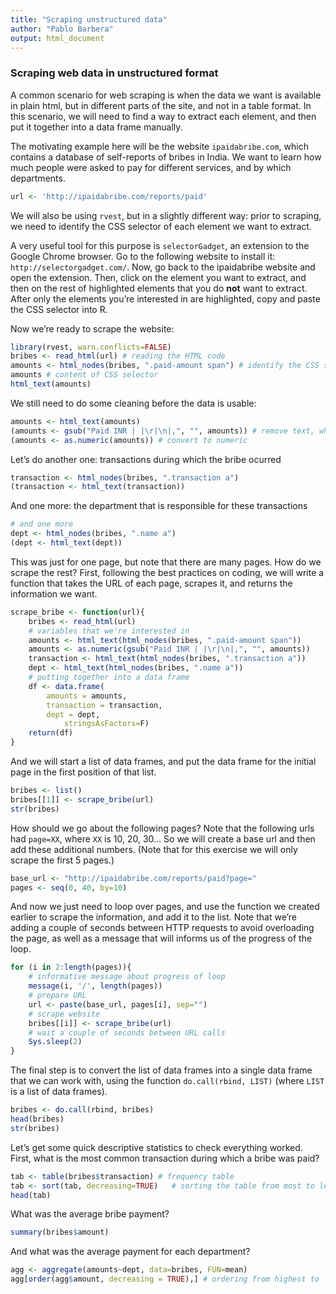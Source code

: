 ```yaml
---
title: "Scraping unstructured data"
author: "Pablo Barbera"
output: html_document
---
```


### Scraping web data in unstructured format

A common scenario for web scraping is when the data we want is available in plain html, but in different parts of the site, and not in a table format. In this scenario, we will need to find a way to extract each element, and then put it together into a data frame manually.

The motivating example here will be the website `ipaidabribe.com`, which contains a database of self-reports of bribes in India. We want to learn how much people were asked to pay for different services, and by which departments.

```r
url <- 'http://ipaidabribe.com/reports/paid'
```

We will also be using `rvest`, but in a slightly different way: prior to scraping, we need to identify the CSS selector of each element we want to extract. 

A very useful tool for this purpose is `selectorGadget`, an extension to the Google Chrome browser. Go to the following website to install it: `http://selectorgadget.com/`. Now, go back to the ipaidabribe website and open the extension. Then, click on the element you want to extract, and then on the rest of highlighted elements that you do __not__ want to extract. After only the elements you're interested in are highlighted, copy and paste the CSS selector into R.

Now we're ready to scrape the website:

```r
library(rvest, warn.conflicts=FALSE)
bribes <- read_html(url) # reading the HTML code
amounts <- html_nodes(bribes, ".paid-amount span") # identify the CSS selector
amounts # content of CSS selector
html_text(amounts)
```

We still need to do some cleaning before the data is usable:

```r
amounts <- html_text(amounts)
(amounts <- gsub("Paid INR | |\r|\n|,", "", amounts)) # remove text, white space, and commas
(amounts <- as.numeric(amounts)) # convert to numeric
```

Let's do another one: transactions during which the bribe ocurred
```r
transaction <- html_nodes(bribes, ".transaction a")
(transaction <- html_text(transaction))
```

And one more: the department that is responsible for these transactions
```r
# and one more
dept <- html_nodes(bribes, ".name a")
(dept <- html_text(dept))
```

This was just for one page, but note that there are many pages. How do we scrape the rest? First, following the best practices on coding, we will write a function that takes the URL of each page, scrapes it, and returns the information we want.

```r
scrape_bribe <- function(url){
	bribes <- read_html(url)
	# variables that we're interested in
	amounts <- html_text(html_nodes(bribes, ".paid-amount span"))
	amounts <- as.numeric(gsub("Paid INR | |\r|\n|,", "", amounts))
	transaction <- html_text(html_nodes(bribes, ".transaction a"))
	dept <- html_text(html_nodes(bribes, ".name a"))
	# putting together into a data frame
	df <- data.frame(
		amounts = amounts,
		transaction = transaction,
		dept = dept,
			stringsAsFactors=F)
	return(df)
}
```

And we will start a list of data frames, and put the data frame for the initial page in the first position of that list.

```r
bribes <- list()
bribes[[1]] <- scrape_bribe(url)
str(bribes)
```

How should we go about the following pages? Note that the following urls had `page=XX`, where `XX` is 10, 20, 30... So we will create a base url and then add these additional numbers. (Note that for this exercise we will only scrape the first 5 pages.)

```r
base_url <- "http://ipaidabribe.com/reports/paid?page="
pages <- seq(0, 40, by=10)
```

And now we just need to loop over pages, and use the function we created earlier to scrape the information, and add it to the list. Note that we're adding a couple of seconds between HTTP requests to avoid overloading the page, as well as a message that will informs us of the progress of the loop.

```r
for (i in 2:length(pages)){
	# informative message about progress of loop
	message(i, '/', length(pages))
	# prepare URL
	url <- paste(base_url, pages[i], sep="")
	# scrape website
	bribes[[i]] <- scrape_bribe(url)
	# wait a couple of seconds between URL calls
	Sys.sleep(2)
}
```

The final step is to convert the list of data frames into a single data frame that we can work with, using the function `do.call(rbind, LIST)` (where `LIST` is a list of data frames).

```r
bribes <- do.call(rbind, bribes)
head(bribes)
str(bribes)
```

Let's get some quick descriptive statistics to check everything worked. First, what is the most common transaction during which a bribe was paid?

```r
tab <- table(bribes$transaction) # frequency table
tab <- sort(tab, decreasing=TRUE)	# sorting the table from most to least common
head(tab)
```

What was the average bribe payment?

```r
summary(bribes$amount)
```

And what was the average payment for each department?
```r
agg <- aggregate(amounts~dept, data=bribes, FUN=mean)
agg[order(agg$amount, decreasing = TRUE),] # ordering from highest to lowest
```




